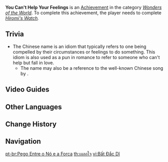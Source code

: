 {{Achievement Infobox
|title        = 
|id           = 81109
|order id     = 1106
|category     = Wonders of the World
|description  = Help [[Hiromi]] resolve his angst.
|requirements = Complete ''[[Hiromi's Watch]].''
|primogems    = 5
|tracking     = 
|hidden       = 1
|topic        = 
|type         = Quest
}}
'''You Can't Help Your Feelings''' is an [[Achievement]] in the category ''[[Wonders of the World]]''. To complete this achievement, the player needs to complete ''[[Hiromi's Watch]].''

==Trivia==
* The Chinese name is an idiom that typically refers to one being compelled by their circumstances or feelings to do something. This idiom is also used as a pun in romance to refer to someone who can't help but fall in love.
** The name may also be a reference to the well-known Chinese song {{lang|''Can't Help Falling in Love with You''|zh=情非得已}} by {{w|Harlem Yu}}.

==Video Guides==
{{EVT
|video1   = https://youtu.be/VO4-jzHty3U
|caption1 = "You Can't Help Your Feelings" Achievement Guide
}}

==Other Languages==
{{Other Languages
|en      = You Can't Help Your Feelings
|zhs     = 情非得已
|zhs_rm  = Qíng Fēi Dé Yǐ
|zht     = 情非得已
|zht_rm  = Qíng Fēi Dé Yǐ
|zh_tl   = One's Feelings Cannot Be Controlled
|ja      = やむを得ない
|ja_rm   = Yamu wo Enai
|ja_tl   = It Can't Be Helped
|ko      = 불가부득
|ko_rm   = Bulgabudeuk
|ko_tl   = Unavoidable
|es      = No queda otra alternativa
|es_tl   = 
|fr      = Pas d'autre choix
|fr_tl   = No Other Choice
|ru      = Между узлом и наковальней
|ru_tl   = Between Knot and Anvil
|th      = เผลอใจ
|th_rm   = 
|th_tl   = 
|vi      = Bất Đắc Dĩ
|vi_tl   = No Other Choice
|de      = Zwischen Hammer und Amboss.
|de_tl   = Between Hammer and Anvil.
|id      = Cinta Luar Biasa
|id_tl   = Extraordinary Love
|pt      = Pego Entre o Nó e a Forca
|pt_tl   = 
|tr      = Duygularına Ket Vuramazsın
|tr_tl   = 
|it      = Al cuor non si comanda
|it_tl   = 
}}

==Change History==
{{Change History|2.0}}
<!--
==References==
{{Reflist}}
-->
==Navigation==
{{Achievement Navbox|Wonders of the World|Quest}}

[[pt-br:Pego Entre o Nó e a Forca]]
[[th:เผลอใจ]]
[[vi:Bất Đắc Dĩ]]